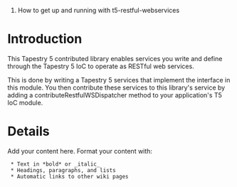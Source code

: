 #How to get up and running with t5-restful-webservices

= Introduction =

This Tapestry 5 contributed library enables services you write and define through the Tapestry 5 IoC to operate as RESTful web services.

This is done by writing a Tapestry 5 services that implement the {{{RestfulWS}}} interface in this module.  You then contribute these services to this library's {{{RestfulWSDispatcher}}} service by adding a contributeRestfulWSDispatcher method to your application's T5 IoC module.


= Details =

Add your content here.  Format your content with:
  * Text in *bold* or _italic_
  * Headings, paragraphs, and lists
  * Automatic links to other wiki pages